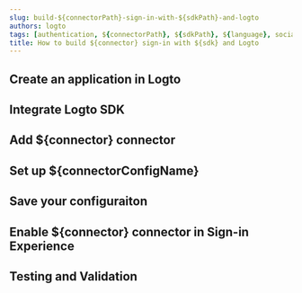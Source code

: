 ```yaml
---
slug: build-${connectorPath}-sign-in-with-${sdkPath}-and-logto
authors: logto
tags: [authentication, ${connectorPath}, ${sdkPath}, ${language}, social-sign-in, sign-in, login]
title: How to build ${connector} sign-in with ${sdk} and Logto
---
```


<!--
  We have to divide templates into sections because imported mdx will not show in the TOC.
  There's no way to customize TOC either. :-)

  @see https://github.com/facebook/docusaurus/issues/3915
-->



<Intro connector={connector} sdk="${sdk}" link="${sdkOfficialLink}" />

## Create an application in Logto

<CreateApplication type="${appType}" />

## Integrate Logto SDK

<IntegrateSdk />

## Add ${connector} connector

<AddConnector connector={connector} />

## Set up ${connectorConfigName}

<ConnectorGuide />

## Save your configuraiton

<SaveYourConfiguration />

## Enable ${connector} connector in Sign-in Experience

<EnableSocialConnector connector={connector} />

## Testing and Validation

<TestingAndValidation connector={connector} sdk="${sdk}" />

